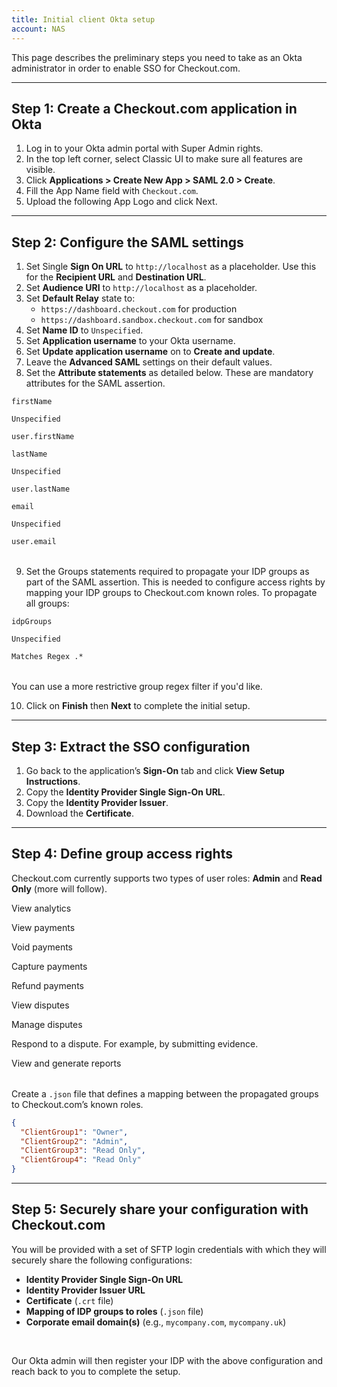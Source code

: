 ```yaml
---
title: Initial client Okta setup
account: NAS
---
```


This page describes the preliminary steps you need to take as an Okta administrator in order to enable SSO for Checkout.com.

---

## Step 1: Create a Checkout.com application in Okta

1. Log in to your Okta admin portal with Super Admin rights.
2. In the top left corner, select Classic UI to make sure all features are visible.
3. Click **Applications > Create New App > SAML 2.0 > Create**.
4. Fill the App Name field with `Checkout.com`.
5. Upload the following App Logo and click Next.

---

## Step 2: Configure the SAML settings

1. Set Single **Sign On URL** to `http://localhost` as a placeholder. Use this for the **Recipient URL** and **Destination URL**.
2. Set **Audience URI** to `http://localhost` as a placeholder.
3. Set **Default Relay** state to:
    - `https://dashboard.checkout.com` for production
    - `https://dashboard.sandbox.checkout.com` for sandbox
4. Set **Name ID** to `Unspecified`.
5. Set **Application username** to your Okta username.
6. Set **Update application username** on to **Create and update**.
7. Leave the **Advanced SAML** settings on their default values.
8. Set the **Attribute statements** as detailed below. These are mandatory attributes for the SAML assertion.

<Table>
<TableHead headers={['Name','Name format','Value']}/>
<TableBody>
<TableRow>
<TableCell>

`firstName`

</TableCell>
<TableCell>

`Unspecified`

</TableCell>
<TableCell>

`user.firstName`

</TableCell>
</TableRow>
<TableRow>
<TableCell>

`lastName`

</TableCell>
<TableCell>

`Unspecified`

</TableCell>
<TableCell>

`user.lastName`

</TableCell>
</TableRow>
<TableRow>
<TableCell>

`email`

</TableCell>
<TableCell>

`Unspecified`

</TableCell>
<TableCell>

`user.email`

</TableCell>
</TableRow>
</TableBody>
</Table>

9. Set the Groups statements required to propagate your IDP groups as part of the SAML assertion. This is needed to configure access rights by mapping your IDP groups to Checkout.com known roles. To propagate all groups:

<Table>
<TableHead headers={['Name','Name format','Value']}/>
<TableBody>
<TableRow>
<TableCell>

`idpGroups`

</TableCell>
<TableCell>

`Unspecified`

</TableCell>
<TableCell>

`Matches Regex .*`

</TableCell>
</TableRow>
</TableBody>
</Table>

<TipBox>

You can use a more restrictive group regex filter if you'd like.

</TipBox>

10. Click on **Finish** then **Next** to complete the initial setup.

---

## Step 3: Extract the SSO configuration

1. Go back to the application’s **Sign-On** tab and click **View Setup Instructions**.
2. Copy the **Identity Provider Single Sign-On URL**.
3. Copy the **Identity Provider Issuer**.
4. Download the **Certificate**.

---

## Step 4: Define group access rights

Checkout.com currently supports two types of user roles: **Admin** and **Read Only** (more will follow).

<Table>
<TableHead headers={['Permission','Admin','Read only']}/>
<TableBody>
<TableRow>
<TableCell>

View analytics

</TableCell>
<TableCell>
<TableTicCell/>
</TableCell>
<TableCell>
<TableTicCell/>
</TableCell>
</TableRow>
<TableRow>
<TableCell>

View payments

</TableCell>
<TableCell>
<TableTicCell/>
</TableCell>
<TableCell>
<TableTicCell/>
</TableCell>
</TableRow>
<TableRow>
<TableCell>

Void payments

</TableCell>
<TableCell>
<TableTicCell/>
</TableCell>
<TableCell>
<TableTicCell type='error'/>
</TableCell>
</TableRow>
<TableRow>
<TableCell>

Capture payments

</TableCell>
<TableCell>
<TableTicCell/>
</TableCell>
<TableCell>
<TableTicCell type='error'/>
</TableCell>
</TableRow>
<TableRow>
<TableCell>

Refund payments

</TableCell>
<TableCell>
<TableTicCell/>
</TableCell>
<TableCell>
<TableTicCell type='error'/>
</TableCell>
</TableRow>
<TableRow>
<TableCell>

View disputes

</TableCell>
<TableCell>
<TableTicCell/>
</TableCell>
<TableCell>
<TableTicCell/>
</TableCell>
</TableRow>
<TableRow>
<TableCell>

Manage disputes

<InfoBox>

Respond to a dispute. For example, by submitting evidence.

</InfoBox>

</TableCell>
<TableCell>
<TableTicCell/>
</TableCell>
<TableCell>
<TableTicCell type='error'/>
</TableCell>
</TableRow>
<TableRow>
<TableCell>

View and generate reports

</TableCell>
<TableCell>
<TableTicCell/>
</TableCell>
<TableCell>
<TableTicCell/>
</TableCell>
</TableRow>
</TableBody>
</Table>

Create a `.json` file that defines a mapping between the propagated groups to Checkout.com’s known roles.

```json withBorder
{
  "ClientGroup1": "Owner",
  "ClientGroup2": "Admin",
  "ClientGroup3": "Read Only",
  "ClientGroup4": "Read Only"
}
```

---

## Step 5: Securely share your configuration with Checkout.com

You will be provided with a set of SFTP login credentials with which they will securely share the following configurations:

- **Identity Provider Single Sign-On URL**
- **Identity Provider Issuer URL**
- **Certificate** (`.crt` file)
- **Mapping of IDP groups to roles** (`.json` file)
- **Corporate email domain(s)** (e.g., `mycompany.com`, `mycompany.uk`)

<br/>

Our Okta admin will then register your IDP with the above configuration and reach back to you to complete the setup.
